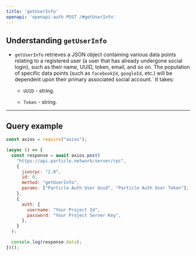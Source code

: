 ```yaml
---
title: 'getUserInfo'
openapi: 'openapi-auth POST /#getUserInfo'
---
```


## Understanding `getUserInfo`

- `getUserInfo` retrieves a JSON object containing various data points relating to a registered user (a user that has already undergone social login), such as their name, UUID, token, email, and so on. The population of specific data points (such as `facebookId`, `googleId`, etc.) will be dependent upon their primary associated social account.` It takes:

  - `UUID` - string.

  - `Token` - string.

***

## Query example

```javascript JavaScript
const axios = require("axios");

(async () => {
  const response = await axios.post(
    "https://api.particle.network/server/rpc",
    {
      jsonrpc: "2.0",
      id: 0,
      method: "getUserInfo",
      params: ["Particle Auth User Uuid", "Particle Auth User Token"],
    },
    {
      auth: {
        username: "Your Project Id",
        password: "Your Project Server Key",
      },
    }
  );

  console.log(response.data);
})();
```